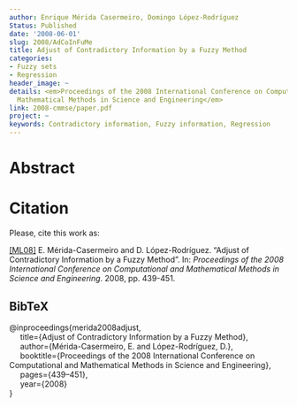 ```yaml
---
author: Enrique Mérida Casermeiro, Domingo López-Rodríguez
Status: Published
date: '2008-06-01'
slug: 2008/AdCoInFuMe
title: Adjust of Contradictory Information by a Fuzzy Method
categories:
- Fuzzy sets
- Regression
header_image: ~
details: <em>Proceedings of the 2008 International Conference on Computational and
  Mathematical Methods in Science and Engineering</em>
link: 2008-cmmse/paper.pdf
project: ~
keywords: Contradictory information, Fuzzy information, Regression
---
```



# Abstract















# Citation
Please, cite this work as:


<a name=bib-merida2008adjust></a>[[ML08]](#cite-merida2008adjust) E. Mérida-Casermeiro and D. López-Rodríguez. “Adjust of Contradictory Information by a Fuzzy Method”. In: _Proceedings of the 2008 International Conference on Computational and Mathematical Methods in Science and Engineering_. 2008, pp. 439-451.

::: {.callout-note appearance="minimal" collapse=true}

## BibTeX

@inproceedings{merida2008adjust,<br>&nbsp;&nbsp;&nbsp;&nbsp;  title={Adjust of Contradictory Information by a Fuzzy Method},<br>&nbsp;&nbsp;&nbsp;&nbsp;  author={Mérida-Casermeiro, E. and López-Rodríguez, D.},<br>&nbsp;&nbsp;&nbsp;&nbsp;  booktitle={Proceedings of the 2008 International Conference on Computational and Mathematical Methods in Science and Engineering},<br>&nbsp;&nbsp;&nbsp;&nbsp;  pages={439--451},<br>&nbsp;&nbsp;&nbsp;&nbsp;  year={2008}<br>}

:::










